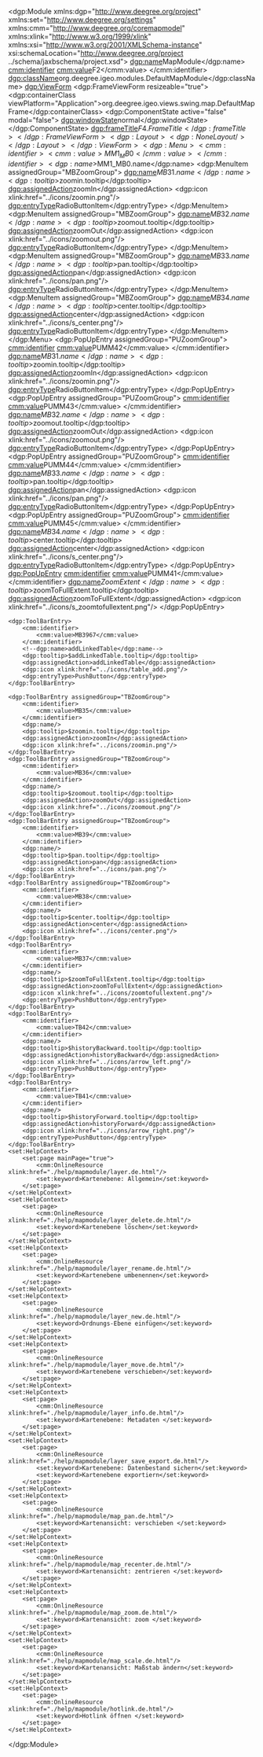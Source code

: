 <?xml version="1.0" encoding="UTF-8"?>
<dgp:Module xmlns:dgp="http://www.deegree.org/project" xmlns:set="http://www.deegree.org/settings" xmlns:cmm="http://www.deegree.org/coremapmodel" xmlns:xlink="http://www.w3.org/1999/xlink" xmlns:xsi="http://www.w3.org/2001/XMLSchema-instance" xsi:schemaLocation="http://www.deegree.org/project ../schema/jaxbschema/project.xsd">
	<dgp:name>MapModule</dgp:name>
	<cmm:identifier>
		<cmm:value>F2</cmm:value>
	</cmm:identifier>
	<dgp:className>org.deegree.igeo.modules.DefaultMapModule</dgp:className>
	<dgp:ViewForm>
		<dgp:FrameViewForm resizeable="true">
			<dgp:containerClass viewPlatform="Application">org.deegree.igeo.views.swing.map.DefaultMapFrame</dgp:containerClass>
			<dgp:ComponentState active="false" modal="false">
				<dgp:windowState>normal</dgp:windowState>
			</dgp:ComponentState>
			<dgp:frameTitle>$F4.FrameTitle</dgp:frameTitle>
		</dgp:FrameViewForm>
		<dgp:Layout>
			<dgp:NoneLayout/>
		</dgp:Layout>
	</dgp:ViewForm>
	<dgp:Menu>
		<cmm:identifier>
			<cmm:value>MM1_MB0</cmm:value>
		</cmm:identifier>
		<dgp:name>$MM1_MB0.name</dgp:name>
		<dgp:MenuItem assignedGroup="MBZoomGroup">
			<dgp:name>$MB31.name</dgp:name>
			<dgp:tooltip>$zoomin.tooltip</dgp:tooltip>
			<dgp:assignedAction>zoomIn</dgp:assignedAction>
			<dgp:icon xlink:href="../icons/zoomin.png"/>
			<dgp:entryType>RadioButtonItem</dgp:entryType>
		</dgp:MenuItem>
		<dgp:MenuItem assignedGroup="MBZoomGroup">
			<dgp:name>$MB32.name</dgp:name>
			<dgp:tooltip>$zoomout.tooltip</dgp:tooltip>
			<dgp:assignedAction>zoomOut</dgp:assignedAction>
			<dgp:icon xlink:href="../icons/zoomout.png"/>
			<dgp:entryType>RadioButtonItem</dgp:entryType>
		</dgp:MenuItem>
		<dgp:MenuItem assignedGroup="MBZoomGroup">
			<dgp:name>$MB33.name</dgp:name>
			<dgp:tooltip>$pan.tooltip</dgp:tooltip>
			<dgp:assignedAction>pan</dgp:assignedAction>
			<dgp:icon xlink:href="../icons/pan.png"/>
			<dgp:entryType>RadioButtonItem</dgp:entryType>
		</dgp:MenuItem>
		<dgp:MenuItem assignedGroup="MBZoomGroup">
			<dgp:name>$MB34.name</dgp:name>
			<dgp:tooltip>$center.tooltip</dgp:tooltip>
			<dgp:assignedAction>center</dgp:assignedAction>
			<dgp:icon xlink:href="../icons/s_center.png"/>
			<dgp:entryType>RadioButtonItem</dgp:entryType>
		</dgp:MenuItem>
	</dgp:Menu>
	<dgp:PopUpEntry assignedGroup="PUZoomGroup">
		<cmm:identifier>
			<cmm:value>PUMM42</cmm:value>
		</cmm:identifier>
		<dgp:name>$MB31.name</dgp:name>
		<dgp:tooltip>$zoomin.tooltip</dgp:tooltip>
		<dgp:assignedAction>zoomIn</dgp:assignedAction>
		<dgp:icon xlink:href="../icons/zoomin.png"/>
		<dgp:entryType>RadioButtonItem</dgp:entryType>
	</dgp:PopUpEntry>
	<dgp:PopUpEntry assignedGroup="PUZoomGroup">
		<cmm:identifier>
			<cmm:value>PUMM43</cmm:value>
		</cmm:identifier>
		<dgp:name>$MB32.name</dgp:name>
		<dgp:tooltip>$zoomout.tooltip</dgp:tooltip>
		<dgp:assignedAction>zoomOut</dgp:assignedAction>
		<dgp:icon xlink:href="../icons/zoomout.png"/>
		<dgp:entryType>RadioButtonItem</dgp:entryType>
	</dgp:PopUpEntry>
	<dgp:PopUpEntry assignedGroup="PUZoomGroup">
		<cmm:identifier>
			<cmm:value>PUMM44</cmm:value>
		</cmm:identifier>
		<dgp:name>$MB33.name</dgp:name>
		<dgp:tooltip>$pan.tooltip</dgp:tooltip>
		<dgp:assignedAction>pan</dgp:assignedAction>
		<dgp:icon xlink:href="../icons/pan.png"/>
		<dgp:entryType>RadioButtonItem</dgp:entryType>
	</dgp:PopUpEntry>
	<dgp:PopUpEntry assignedGroup="PUZoomGroup">
		<cmm:identifier>
			<cmm:value>PUMM45</cmm:value>
		</cmm:identifier>
		<dgp:name>$MB34.name</dgp:name>
		<dgp:tooltip>$center.tooltip</dgp:tooltip>
		<dgp:assignedAction>center</dgp:assignedAction>
		<dgp:icon xlink:href="../icons/s_center.png"/>
		<dgp:entryType>RadioButtonItem</dgp:entryType>
	</dgp:PopUpEntry>
	<dgp:PopUpEntry>
		<cmm:identifier>
			<cmm:value>PUMM41</cmm:value>
		</cmm:identifier>
		<dgp:name>$ZoomExtent</dgp:name>
		<dgp:tooltip>$zoomToFullExtent.tooltip</dgp:tooltip>
		<dgp:assignedAction>zoomToFullExtent</dgp:assignedAction>
		<dgp:icon xlink:href="../icons/s_zoomtofullextent.png"/>
	</dgp:PopUpEntry>

	<dgp:ToolBarEntry>
		<cmm:identifier>
			<cmm:value>MB3967</cmm:value>
		</cmm:identifier>
		<!--dgp:name>addLinkedTable</dgp:name-->
		<dgp:tooltip>$addLinkedTable.tooltip</dgp:tooltip>
		<dgp:assignedAction>addLinkedTable</dgp:assignedAction>
		<dgp:icon xlink:href="../icons/table_add.png"/>
		<dgp:entryType>PushButton</dgp:entryType>
	</dgp:ToolBarEntry>	
	
	<dgp:ToolBarEntry assignedGroup="TBZoomGroup">
		<cmm:identifier>
			<cmm:value>MB35</cmm:value>
		</cmm:identifier>
		<dgp:name/>
		<dgp:tooltip>$zoomin.tooltip</dgp:tooltip>
		<dgp:assignedAction>zoomIn</dgp:assignedAction>
		<dgp:icon xlink:href="../icons/zoomin.png"/>
	</dgp:ToolBarEntry>
	<dgp:ToolBarEntry assignedGroup="TBZoomGroup">
		<cmm:identifier>
			<cmm:value>MB36</cmm:value>
		</cmm:identifier>
		<dgp:name/>
		<dgp:tooltip>$zoomout.tooltip</dgp:tooltip>
		<dgp:assignedAction>zoomOut</dgp:assignedAction>
		<dgp:icon xlink:href="../icons/zoomout.png"/>
	</dgp:ToolBarEntry>
	<dgp:ToolBarEntry assignedGroup="TBZoomGroup">
		<cmm:identifier>
			<cmm:value>MB39</cmm:value>
		</cmm:identifier>
		<dgp:name/>
		<dgp:tooltip>$pan.tooltip</dgp:tooltip>
		<dgp:assignedAction>pan</dgp:assignedAction>
		<dgp:icon xlink:href="../icons/pan.png"/>
	</dgp:ToolBarEntry>
	<dgp:ToolBarEntry assignedGroup="TBZoomGroup">
		<cmm:identifier>
			<cmm:value>MB38</cmm:value>
		</cmm:identifier>
		<dgp:name/>
		<dgp:tooltip>$center.tooltip</dgp:tooltip>
		<dgp:assignedAction>center</dgp:assignedAction>
		<dgp:icon xlink:href="../icons/center.png"/>
	</dgp:ToolBarEntry>
	<dgp:ToolBarEntry>
		<cmm:identifier>
			<cmm:value>MB37</cmm:value>
		</cmm:identifier>
		<dgp:name/>
		<dgp:tooltip>$zoomToFullExtent.tooltip</dgp:tooltip>
		<dgp:assignedAction>zoomToFullExtent</dgp:assignedAction>
		<dgp:icon xlink:href="../icons/zoomtofullextent.png"/>
		<dgp:entryType>PushButton</dgp:entryType>
	</dgp:ToolBarEntry>
	<dgp:ToolBarEntry>
		<cmm:identifier>
			<cmm:value>TB42</cmm:value>
		</cmm:identifier>
		<dgp:name/>
		<dgp:tooltip>$historyBackward.tooltip</dgp:tooltip>
		<dgp:assignedAction>historyBackward</dgp:assignedAction>
		<dgp:icon xlink:href="../icons/arrow_left.png"/>
		<dgp:entryType>PushButton</dgp:entryType>
	</dgp:ToolBarEntry>
	<dgp:ToolBarEntry>
		<cmm:identifier>
			<cmm:value>TB41</cmm:value>
		</cmm:identifier>
		<dgp:name/>
		<dgp:tooltip>$historyForward.tooltip</dgp:tooltip>
		<dgp:assignedAction>historyForward</dgp:assignedAction>
		<dgp:icon xlink:href="../icons/arrow_right.png"/>
		<dgp:entryType>PushButton</dgp:entryType>
	</dgp:ToolBarEntry>
	<set:HelpContext>
		<set:page mainPage="true">
			<cmm:OnlineResource xlink:href="./help/mapmodule/layer.de.html"/>
			<set:keyword>Kartenebene: Allgemein</set:keyword>
		</set:page>
	</set:HelpContext>
	<set:HelpContext>
		<set:page>
			<cmm:OnlineResource xlink:href="./help/mapmodule/layer_delete.de.html"/>
			<set:keyword>Kartenebene löschen</set:keyword>
		</set:page>
	</set:HelpContext>
	<set:HelpContext>
		<set:page>
			<cmm:OnlineResource xlink:href="./help/mapmodule/layer_rename.de.html"/>
			<set:keyword>Kartenebene umbenennen</set:keyword>
		</set:page>
	</set:HelpContext>
	<set:HelpContext>
		<set:page>
			<cmm:OnlineResource xlink:href="./help/mapmodule/layer_new.de.html"/>
			<set:keyword>Ordnungs-Ebene einfügen</set:keyword>
		</set:page>
	</set:HelpContext>
	<set:HelpContext>
		<set:page>
			<cmm:OnlineResource xlink:href="./help/mapmodule/layer_move.de.html"/>
			<set:keyword>Kartenebene verschieben</set:keyword>
		</set:page>
	</set:HelpContext>
	<set:HelpContext>
		<set:page>
			<cmm:OnlineResource xlink:href="./help/mapmodule/layer_info.de.html"/>
			<set:keyword>Kartenebene: Metadaten </set:keyword>
		</set:page>
	</set:HelpContext>
	<set:HelpContext>
		<set:page>
			<cmm:OnlineResource xlink:href="./help/mapmodule/layer_save_export.de.html"/>
			<set:keyword>Kartenebene: Datenbestand sichern</set:keyword>
			<set:keyword>Kartenebene exportiern</set:keyword>
		</set:page>
	</set:HelpContext>
	<set:HelpContext>
		<set:page>
			<cmm:OnlineResource xlink:href="./help/mapmodule/map_pan.de.html"/>
			<set:keyword>Kartenansicht: verschieben </set:keyword>
		</set:page>
	</set:HelpContext>
	<set:HelpContext>
		<set:page>
			<cmm:OnlineResource xlink:href="./help/mapmodule/map_recenter.de.html"/>
			<set:keyword>Kartenansicht: zentrieren </set:keyword>
		</set:page>
	</set:HelpContext>
	<set:HelpContext>
		<set:page>
			<cmm:OnlineResource xlink:href="./help/mapmodule/map_zoom.de.html"/>
			<set:keyword>Kartenansicht: zoom </set:keyword>
		</set:page>
	</set:HelpContext>
	<set:HelpContext>
		<set:page>
			<cmm:OnlineResource xlink:href="./help/mapmodule/map_scale.de.html"/>
			<set:keyword>Kartenansicht: Maßstab ändern</set:keyword>
		</set:page>
	</set:HelpContext>
	<set:HelpContext>
		<set:page>
			<cmm:OnlineResource xlink:href="./help/mapmodule/hotlink.de.html"/>
			<set:keyword>Hotlink öffnen </set:keyword>
		</set:page>
	</set:HelpContext>
</dgp:Module>
